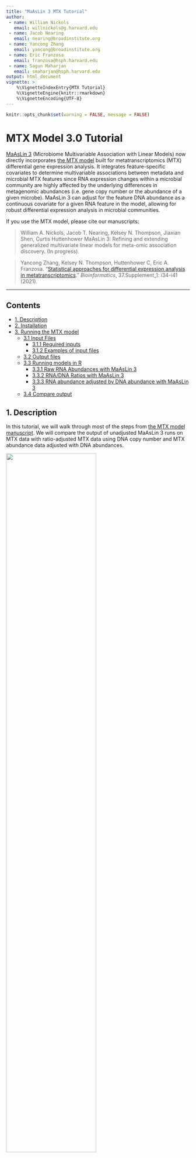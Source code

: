 ```yaml
---
title: "MaAsLin 3 MTX Tutorial"
author:
 - name: William Nickols
   email: willnickols@g.harvard.edu
 - name: Jacob Nearing
   email: nearing@broadinstitute.org
 - name: Yancong Zhang
   email: yancong@broadinstitute.org
 - name: Eric Franzosa
   email: franzosa@hsph.harvard.edu
 - name: Sagun Maharjan
   email: smaharjan@hsph.harvard.edu
output: html_document
vignette: >
    %\VignetteIndexEntry{MTX Tutorial}
    %\VignetteEngine{knitr::rmarkdown}
    %\VignetteEncoding{UTF-8}
---
```


```r
knitr::opts_chunk$set(warning = FALSE, message = FALSE)
```

# MTX Model 3.0 Tutorial #

[MaAsLin 3](http://huttenhower.sph.harvard.edu/maaslin3) (Microbiome Multivariable Association with Linear Models) now directly incorporates [the MTX model](https://github.com/biobakery/MTX_model) built for metatranscriptomics (MTX) differential gene expression analysis. It integrates feature-specific covariates to determine multivariable associations between metadata and microbial MTX features since RNA expression changes within a microbial community are highly affected by the underlying differences in metagenomic abundances (i.e. gene copy number or the abundance of a given microbe). MaAsLin 3 can adjust for the feature DNA abundance as a continuous covariate for a given RNA feature in the model, allowing for robust differential expression analysis in microbial communities.

If you use the MTX model, please cite our manuscripts:

> William A. Nickols, Jacob T. Nearing, Kelsey N. Thompson, Jiaxian Shen, Curtis Huttenhower 
MaAsLin 3: Refining and extending generalized multivariate linear models for meta-omic association discovery. (In progress).

> Yancong Zhang, Kelsey N. Thompson, Huttenhower C, Eric A. Franzosa. "[Statistical approaches for differential expression analysis in metatranscriptomics](https://academic.oup.com/bioinformatics/article/37/Supplement_1/i34/6319701)." *Bioinformatics*, 37.Supplement_1: i34-i41 (2021).

--------------------------------------------

## Contents ##
* [1. Description](#1-description)
* [2. Installation](#2-installation)
* [3. Running the MTX model](#3-running-the-mtx-model)
    * [3.1 Input Files](#31-input-files)
         * [3.1.1 Required inputs](#311-required-inputs)
         * [3.1.2 Examples of input files](#312-examples-of-input-files)
    * [3.2 Output files](#32-output-files)
    * [3.3 Running models in R](#33-running-models-in-R)
    	* [3.3.1 Raw RNA Abundances with MaAsLin 3](#331-raw-rna-abundances-with-maaslin-3)
    	* [3.3.2 RNA/DNA Ratios with MaAsLin 3](#332-rna-dna-ratios-with-maaslin-3)
    	* [3.3.3 RNA abundance adjusted by DNA abundance with MaAsLin 3](#333-rna-abundance-adjusted-by-dna-abundance-with-mtxmodel)
    * [3.4 Compare output](#34-compare-output)

## 1. Description {#1-description}

In this tutorial, we will walk through most of the steps from [the MTX model manuscript](https://academic.oup.com/bioinformatics/article/37/Supplement_1/i34/6319701). We will compare the output of unadjusted MaAsLin 3 runs on MTX data with ratio-adjusted MTX data using DNA copy number and MTX abundance data adjusted with DNA abundances. 

<img src="https://github.com/biobakery/biobakery/blob/master/images/Figure_MTXmodel.png" width="70%" />

# 2. Installation {#1-installation}

The latest development version of MaAsLin 3 can be installed from GitHub using the `devtools` package. For MaAsLin 3 to install, you will need R >= 4.3. If your version is older than that, please refer to section [Installing R for the first time](https://github.com/biobakery/biobakery/wiki/maaslin3#1-installing-r) from the MaAsLin 3 tutorial to download the latest R.

```r
# Install devtools if not present
if (!require('devtools', character.only = TRUE)) {
  install.packages('devtools')
}

# Install MaAsLin 3
library("devtools")
install_github("biobakery/maaslin3")
```

```r
for (lib in c('maaslin3', 'dplyr', 'ggplot2', 'knitr', 'kableExtra')) {
    suppressPackageStartupMessages(require(lib, character.only = TRUE))
}
```

# 3. Running the MTX model {#3-running-the-mtx-model}

The MTX model in MaAsLin 3 can be run from the command line or as an R function. Both methods require the same arguments, have the same options, and use the same default settings.

## 3.1 Input Files {#31-input-files}

### 3.1.1 Required inputs {#311-required-inputs}
The MTX model in MaAsLin 3 requires three input files:

1. A feature table of RNA abundances - we generated this with [HUMAnN 2](https://huttenhower.sph.harvard.edu/humann2/)
    * Formatted with features as columns and samples as rows.
    * The transposition of this format is also okay.
    * Possible features in this file include RNA abundance of genes, enzymes, or pathways.
    * This can be a filepath to a tab-delimited file.
2. Covariate DNA data of features file
    * Formatted with features as columns and samples as rows.
    * The transposition of this format is also okay.
    * Possible data in this file include DNA abundance of genes, enzymes, or pathways.
    * This can be a filepath to a tab-delimited file.
3. Metadata file
    * Formatted with features as columns and samples as rows.
    * The transposition of this format is also okay.
    * Possible metadata in this file include pH, disease status, or age.
    * This can be a filepath to a tab-delimited file.

The data file can contain samples not included in the metadata file (as is true for the reverse case of more samples in the metadata). For both cases, those samples that are not included in both files will be removed prior to model construction. Additionally, The sample order within the files does not need to match as MaAsLin 3 will double check this.

### 3.1.2 Examples of input files {#312-examples-of-input-files}

Example input files can be found in the ``inst/extdata`` folder of the MaAsLin 3 source. The files provided were generated from the HMP2 data which can be downloaded from https://ibdmdb.org/.

* ``HMP2_pwyRNA.tsv``: a tab-delimited file with pathways as columns and samples as rows. It is a subset of the pathway file so it just includes the pathway RNA abundances for all samples.
* ``HMP2_pwyDNA.tsv``: a tab-delimited file with pathways as columns and samples as rows. It is a subset of the pathway file so it just includes the pathway DNA abundances for all samples.
* ``HMP2_pwy.RNA_DNA_ratio.tsv``: a tab-delimited file with pathways as columns and samples as rows. It is a subset of the pathway file so it just includes the pathway RNA abundances for all samples and it has been normalized as a ratio of the underlying (matched) DNA abundances. 
* ``HMP2_metadata.tsv``: a tab-delimited file with samples as rows and metadata as columns. It is a subset of the metadata file that just includes some of the fields.

```R
### RNA abundances
input_data <- system.file(
  'extdata','HMP2_pwyRNA.tsv', package="maaslin3")
df_input_data = read.table(file = input_data,
                           header = TRUE,
                           sep = "\t", 
                           row.names = 1,
                           stringsAsFactors = FALSE)
df_input_data[1:5, 1:5]

# RNA/DNA ratio data 
input_dataratio <- system.file(
 'extdata','HMP2_pwy.RNA_DNA_ratio.tsv', package="maaslin3")
df_input_dataratio = read.table(file = input_dataratio,
                                header = TRUE,
                                sep = "\t", 
                                row.names = 1,
                                stringsAsFactors = FALSE)
df_input_dataratio[1:5, 1:5]

# Metadata from the HMP2
input_metadata <-system.file(
  'extdata','HMP2_metadata.tsv', package="maaslin3")
df_input_metadata = read.table(file             = input_metadata,
                               header           = TRUE,
                               sep              = "\t", 
                               row.names        = 1,
                               stringsAsFactors = FALSE)
df_input_metadata$diagnosis <- 
  factor(df_input_metadata$diagnosis, levels = c('nonIBD', 'UC', 'CD'))
df_input_metadata$dysbiosis_state <- 
  factor(df_input_metadata$dysbiosis_state, levels = c('none', 'dysbiosis_UC', 'dysbiosis_CD'))
df_input_metadata$antibiotics <- 
  factor(df_input_metadata$antibiotics, levels = c('No', 'Yes'))


df_input_metadata[1:5, 1:5]

# DNA data 
input_dnadata <- system.file(
  'extdata','HMP2_pwyDNA.tsv', package="maaslin3")
df_input_dnadata = read.table(file             = input_dnadata,
                               header           = TRUE,
                               sep              = "\t", 
                               row.names        = 1,
                               stringsAsFactors = FALSE)
df_input_dnadata[1:5, 1:5]
```

## 3.2 Output files {#32-output-files}

Running the MTX model in MaAsLin 3 generates the same output files as usual. See more details in the [MaAsLin 3 manual](https://github.com/biobakery/maaslin3?tab=readme-ov-file#output-files).

## 3.3 Running models in R {#33-running-models-in-R}

Next, we are going to run the model in three different ways: 

  1. Run MaAsLin 3 on the raw RNA abundances from HUMAnN
  2. Run MaAsLin 3 on the RNA/DNA ratios, which were created using a helper script from HUMAnN on paired MGX/MTX data
  3. Run the MTX model in MaAsLin 3 to adjust the raw RNA abundance by the underlying DNA abundances

### 3.3.1 Raw RNA Abundances with MaAsLin 3 {#331-raw-rna-abundances-with-maaslin-3}

In this first example run on MTX data, we will run MaAsLin 3 on the RNA pathway abundances as characterized by HUMAnN 2 but not normalized by the matched DNA of these samples. When running MTX data, **it is recommended to set `median_comparison_abundance_threshold = 0.0`** in order to detect the typically-smaller MTX effects. (Make sure to set `include=T` to view the plots when knitting the Rmd.)

```R
# Set median_comparison_abundance_threshold = 0.0 since effect sizes are small
param_list <- list(input_data = df_input_data, 
                   input_metadata = df_input_metadata, 
                   output = 'demo_output_rna',
                   fixed_effects = c('diagnosis', 'dysbiosis_state', 'antibiotics', 'age'),
                   random_effects = c('participant_id'),
                   median_comparison_abundance_threshold = 0.0,
                   coef_plot_vars = c('dysbiosis_state dysbiosis_CD', 'diagnosis CD'),
                   heatmap_vars = c('dysbiosis_state dysbiosis_UC', 'diagnosis UC', 'age', 'antibiotics Yes'))

fit_maaslin_rna <- maaslin3(param_list)
```

```r
knitr::include_graphics("demo_output_rna/figures/summary_plot.png")
```

### 3.3.2 RNA/DNA Ratios with MaAsLin 3 {#332-rna-dna-ratios-with-maaslin-3}
Next, we will run the same model changing the input to the RNA/DNA ratio data frame. Note that we now set `normalization = 'NONE'` so that MaAsLin 3 does not total-sum scale the ratios. As before, we set `median_comparison_abundance_threshold = 0.0` in order to detect the typically-smaller MTX effects.

```R
# Set median_comparison_abundance_threshold = 0.0 since effect sizes are small
param_list <- list(input_data = df_input_dataratio, 
                   input_metadata = df_input_metadata, 
                   output = 'demo_output_ratio',
                   fixed_effects = c('diagnosis', 'dysbiosis_state', 'antibiotics', 'age'),
                   random_effects = c('participant_id'),
                   normalization = 'NONE',
                   median_comparison_abundance_threshold = 0.0,
                   coef_plot_vars = c('dysbiosis_state dysbiosis_CD', 'diagnosis CD'),
                   heatmap_vars = c('dysbiosis_state dysbiosis_UC', 'diagnosis UC', 'age', 'antibiotics Yes'))

fit_maaslin_ratio <- maaslin3(param_list)
```

```r
knitr::include_graphics("demo_output_ratio/figures/summary_plot.png")
```

### 3.3.3 RNA abundance adjusted by DNA abundance with MaAsLin 3 {#333-rna-abundance-adjusted-by-dna-abundance-with-mtxmodel}

Finally, we will run the MTX model in MaAsLin 3. We first put the DNA and RNA abundance files into the MaAsLin 3 function `preprocess_dna_mtx` to total sum scale the abundances of both and apply the proper transformation to the DNA abundances. For each sample in each feature, this function:

1. Log 2 transforms the DNA abundance if the DNA abundance is >=0.
2. Sets the DNA abundance to `log2([minimum relative abundance in the sample] / 2)` if the corresponding RNA abundance is non-zero but the DNA abundance is zero.
3. Sets the DNA abundance to NA if both are zero, which excludes the sample when fitting the model for the feature.

See `?preprocess_dna_mtx` for more details. Now, we will switch the `input_data` to the preprocessed RNA table `preprocess_out$dna_table` and include the pre-processed DNA as the feature-specific covariate with `feature_specific_covariate = preprocess_out$dna_table`. We also set the name of the covariate for model fitting with `feature_specific_covariate_name = 'DNA'` and we specify that we do not want to record the associations with the DNA in the outputs and plots by setting `feature_specific_covariate_record = FALSE`. As before, we set `median_comparison_abundance_threshold = 0.0` in order to detect the typically-smaller MTX effects.

```R
preprocess_out <- preprocess_dna_mtx(df_input_dnadata, df_input_data)

param_list <- list(input_data = preprocess_out$rna_table, 
                   input_metadata = df_input_metadata, 
                   output = 'demo_output_mtx_mgx',
                   fixed_effects = c('diagnosis', 'dysbiosis_state', 'antibiotics', 'age'),
                   random_effects = c('participant_id'),
                   median_comparison_abundance_threshold = 0.0,
                   feature_specific_covariate = preprocess_out$dna_table,
                   feature_specific_covariate_name = 'DNA',
                   feature_specific_covariate_record = FALSE,
                   coef_plot_vars = c('dysbiosis_state dysbiosis_CD', 'diagnosis CD'),
                   heatmap_vars = c('dysbiosis_state dysbiosis_UC', 'diagnosis UC', 'age', 'antibiotics Yes'))

fit_maaslin_mtx_mgx <- maaslin3(param_list)
```

```r
knitr::include_graphics("demo_output_mtx_mgx/figures/summary_plot.png")
```

## 3.4 Compare output {#34-compare-output}

Finally, let's use some simple R scripts to compare the results from each model. First, we will look at the number of significant [dysbiosis](https://www.nature.com/articles/s41586-019-1237-9) associations. To do this we will use the base R function ``subset`` to subset the results to just the ones from the dysbiosis comparisons and ``table`` to count the number of pathways that were associated with UC/CD in each model. 

```R
#compare the raw counts of features associated with dysbiosis
results_rna = subset(rbind(fit_maaslin_rna$fit_data_abundance$results, 
                           fit_maaslin_rna$fit_data_prevalence$results),
                     metadata == "dysbiosis_state" & qval_individual < 0.1 & is.na(error))
table(results_rna$value, results_rna$model)
#              LM logistic
# dysbiosis_CD 66       44
# dysbiosis_UC 14       11

results_rna_ratio = subset(rbind(fit_maaslin_ratio$fit_data_abundance$results, 
                                 fit_maaslin_ratio$fit_data_prevalence$results), 
                           metadata == "dysbiosis_state" & qval_individual < 0.1 & is.na(error))
table(results_rna_ratio$value, results_rna_ratio$model)
#              LM
# dysbiosis_CD 12

results_rna_dna = subset(rbind(fit_maaslin_mtx_mgx$fit_data_abundance$results, 
                               fit_maaslin_mtx_mgx$fit_data_prevalence$results),
                           metadata == "dysbiosis_state" & qval_individual < 0.1 & is.na(error))
table(results_rna_dna$value, results_rna_dna$model)
#              LM logistic
# dysbiosis_CD 49        9
# dysbiosis_UC  2        0
```

As you can tell, this number was highly dependent on the model, with most results coming from the raw RNA abundances and the least results from the RNA/DNA ratio.

Next, let's look at which features overlapped between the models. We can do this with the `intersect` call in R:

```R
# features called by the RNA/DNA ratios compared to the Raw RNA abundances 
intersect(results_rna_ratio$feature, results_rna$feature) # 9 features overlapped

# features called by the Raw RNA abundances compared to the RNA abundances adjusted by the DNA abundances 
intersect(results_rna$feature, results_rna_dna$feature) # 51 features overlapped

# features called by the RNA/DNA ratios compared to the RNA abundances adjusted by the DNA abundances 
intersect(results_rna_ratio$feature, results_rna_dna$feature) # 10 features overlapped
```

From this, we can see that while the models are calling different total numbers of pathways, the ones that they are calling are significantly overlapping.

Finally, let's plot the top CD dysbiosis results in the MTX_model, across all the models. Here we first create one object that includes all the results, then subset it to the top 10 pathways in the DNA covariate results. 

```r
top_pathways <- results_rna_dna$feature[order(results_rna_dna$qval_individual)][1:10]

# Specify model type
results_rna$model_type = "RNA model"
results_rna_ratio$model_type = "RNA/DNA ratio"
results_rna_dna$model_type = "RNA with DNA covariate"

results = rbind(results_rna, results_rna_dna, results_rna_ratio) # create one object from the results 
results = results[results$feature %in% top_pathways, ] # subset to just the top features in the MaAsLin 3 DNA covariate model
results$model <- ifelse(results$model == 'LM', 'Abundance', 'Prevalence') # Rename abundance/prevalence

# Plot significant CD dysbiosis associations
ggplot(results[results$value == 'dysbiosis_CD',], aes(x = coef, y = feature, color = model_type)) + 
  geom_point(aes(shape = model), size = 3, alpha = 0.8) + 
  geom_errorbar(aes(xmin = coef - stderr, xmax = coef + stderr), width = 0.2) + 
  theme_bw() + 
  theme(axis.title = ggplot2::element_text(size = 16), 
    axis.text = ggplot2::element_text(size = 8),   
) + 
  xlab('Coefficient +/- SE') + 
  ylab('Pathway') + 
  labs(color = 'Model', shape = 'Association')
```
Here, you can tell that model choice can influence the effect size, particularly for the prevalence models.
